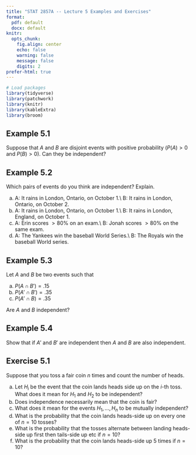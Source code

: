 ---
title: "STAT 2857A -- Lecture 5 Examples and Exercises"
format: 
  pdf: default
  docx: default
knitr: 
  opts_chunk:
    fig.align: center
    echo: false
    warning: false
    message: false
    digits: 2
prefer-html: true
---

```{r}
# Load packages
library(tidyverse)
library(patchwork)
library(knitr)
library(kableExtra)
library(broom)
```

## Example 5.1

Suppose that $A$ and $B$ are disjoint events with positive probability ($P(A)>0$ and $P(B)>0$). Can they be independent?

## Example 5.2

Which pairs of events do you think are independent? Explain.

a) A: It rains in London, Ontario, on October 1.\\
  B: It rains in London, Ontario, on October 2.
b) A: It rains in London, Ontario, on October 1.\\
      B: It rains in London, England, on October 1.
c) A: Erin scores $>80\%$ on an exam.\\
    B: Jonah scores $>80\%$ on the same exam.
d) A: The Yankees win the baseball World Series.\\
      B: The Royals win the baseball World series.
      
## Example 5.3

Let $A$ and $B$ be two events such that

a) $P(A \cap B')=.15$
b) $P(A' \cap B')=.35$
c) $P(A' \cap B)=.35$

Are $A$ and $B$ independent?

## Example 5.4

Show that if $A'$ and $B'$ are independent then $A$ and $B$ are also independent. 

## Exercise 5.1

Suppose that you toss a fair coin $n$ times and count the number of heads.

a) Let $H_i$ be the event that the coin lands heads side up on the $i$-th toss. What does it mean for $H_1$ and $H_2$ to be independent?
b) Does independence necessarily mean that the coin is fair?
c) What does it mean for the events $H_1,\ldots,H_n$ to be mutually independent?
d) What is the probability that the coin lands heads-side up on every one of $n=10$ tosses?
e) What is the probability that the tosses alternate between landing heads-side up first then tails-side up etc if $n=10$?
f) What is the probability that the coin lands heads-side up 5 times if $n=10$?